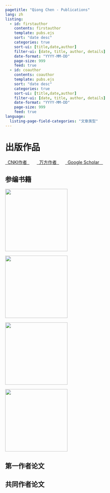 ```yaml
---
pagetitle: "Qiong Chen - Publications"
lang: zh
listing:
  - id: firstauthor
    contents: firstauthor
    template: pubs.ejs
    sort: "date desc"
    categories: true
    sort-ui: [title,date,author]
    filter-ui: [date, title, author, details]
    date-format: "YYYY-MM-DD"
    page-size: 999
    feed: true
  - id: coauthor
    contents: coauthor
    template: pubs.ejs
    sort: "date desc"
    categories: true
    sort-ui: [title,date,author]
    filter-ui: [date, title, author, details]
    date-format: "YYYY-MM-DD"
    page-size: 999
    feed: true
language:
  listing-page-field-categories: "文章类型"
---
```


# 出版作品
[&nbsp;&nbsp;CNKI作者&nbsp;&nbsp;](https://kns.cnki.net/kcms/detail/knetsearch.aspx?sfield=au&skey=陈琼&code=000033286925&v=L99VyCTXNqM33Iuyy_4c1O5o_4zvwh6EMZ8EGPBPbRz3L2FSij4Nu8tOzs8xmWMq){.badge .badge-large}
 &nbsp;&nbsp;&nbsp;&nbsp; [&nbsp;&nbsp;万方作者&nbsp;&nbsp;](https://fx.wanfangdata.com.cn/scholartrends/detail?scholar_id=a0003863732&scholar_name=陈琼&org_name=河南省肿瘤医院%3B郑州大学附属肿瘤医院){.badge .badge-large}&nbsp;&nbsp;&nbsp;&nbsp;   [&nbsp;&nbsp;Google Scholar &nbsp;&nbsp;](https://scholar.google.com/citations?user=KKgW5AwAAAAJ&hl=zh-CN){.badge .badge-large}   

## 参编书籍

<div class="imgrow">
<div class="imgcolumn">
<a href="https://OTexts.org/fpp3/"><img src="cover/2020.jpg" height=200 align="center"></a>
</div>
<div class="imgcolumn">
<a href="/expsmooth/"><img src="cover/2019.jpg" height=200></a>
</div>
<div class="imgcolumn">
<a href="/forecasting/"><img src="cover/2018.jpg" height=200></a>
</div>
<div class="imgcolumn">
<a href="/unbelievable/"><img src="cover/2017.jpg" height=200></a>
</div>
</div>


## 第一作者论文

::: {#firstauthor}
:::


## 共同作者论文

::: {#coauthor}
:::
